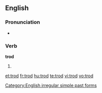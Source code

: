 ==English==

===Pronunciation===
* {{IPA|/'tɻɔd/}}
*: {{rhymes|ɒd}}

===Verb===
'''trod'''

# {{simple past of|tread}}

[[Category:English irregular simple past forms]]

[[et:trod]]
[[fr:trod]]
[[hu:trod]]
[[te:trod]]
[[vi:trod]]
[[vo:trod]]